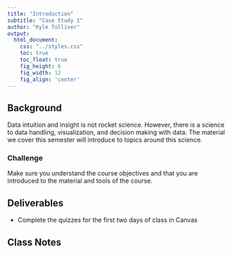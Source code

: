 ```yaml
---
title: "Introduction"
subtitle: "Case Study 1"
author: "Kyle Tolliver"
output: 
  html_document:
    css: "../styles.css"
    toc: true
    toc_float: true
    fig_height: 6
    fig_width: 12
    fig_align: 'center'
---
```


## Background

Data intuition and insight is not rocket science. However, there is a science to data handling, visualization, and decision making with data. The material we cover this semester will introduce to topics around this science.

### Challenge

Make sure you understand the course objectives and that you are introduced to the material and tools of the course.

## Deliverables

* Complete the quizzes for the first two days of class in Canvas

## Class Notes

